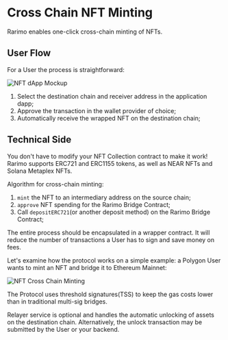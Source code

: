 # Cross Chain NFT Minting

Rarimo enables one-click cross-chain minting of NFTs.

## User Flow

For a User the process is straightforward:

![NFT dApp Mockup](/img/nft-dapp-mockup.png)

1. Select the destination chain and receiver address in the application dapp;
1. Approve the transaction in the wallet provider of choice;
1. Automatically receive the wrapped NFT on the destination chain;

## Technical Side

You don't have to modify your NFT Collection contract to make it work! Rarimo supports ERC721 and ERC1155 tokens, as well as NEAR NFTs and Solana Metaplex NFTs.

Algorithm for cross-chain minting:

1. `mint` the NFT to an intermediary address on the source chain;
1. `approve` NFT spending for the Rarimo Bridge Contract;
1. Call `depositERC721`(or another deposit method) on the Rarimo Bridge Contract;

The entire process should be encapsulated in a wrapper contract. It will reduce the number of transactions a User has to sign and save money on fees.

Let's examine how the protocol works on a simple example: a Polygon User wants to mint an NFT and bridge it to Ethereum Mainnet:

![NFT Cross Chain Minting](/img/cross-chain-minting.png)

The Protocol uses threshold signatures(TSS) to keep the gas costs lower than in traditional multi-sig bridges.

Relayer service is optional and handles the automatic unlocking of assets on the destination chain. Alternatively, the unlock transaction may be submitted by the User or your backend.

